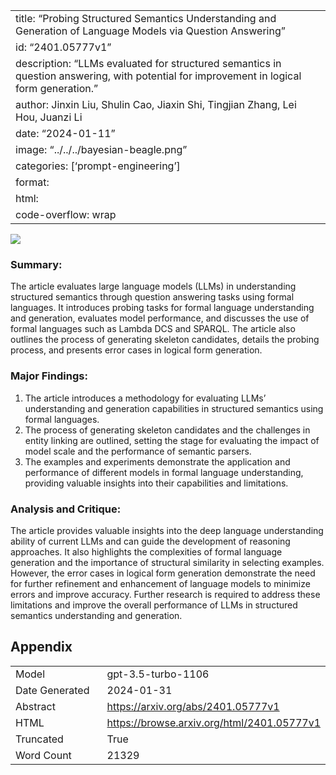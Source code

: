 
---
title: "Probing Structured Semantics Understanding and Generation of Language Models via Question Answering"
id: "2401.05777v1"
description: "LLMs evaluated for structured semantics in question answering, with potential for improvement in logical form generation."
author: Jinxin Liu, Shulin Cao, Jiaxin Shi, Tingjian Zhang, Lei Hou, Juanzi Li
date: "2024-01-11"
image: "../../../bayesian-beagle.png"
categories: ['prompt-engineering']
format:
  html:
    code-overflow: wrap
---

![](None)

### Summary:

The article evaluates large language models (LLMs) in understanding structured semantics through question answering tasks using formal languages. It introduces probing tasks for formal language understanding and generation, evaluates model performance, and discusses the use of formal languages such as Lambda DCS and SPARQL. The article also outlines the process of generating skeleton candidates, details the probing process, and presents error cases in logical form generation.

### Major Findings:
1. The article introduces a methodology for evaluating LLMs' understanding and generation capabilities in structured semantics using formal languages.
2. The process of generating skeleton candidates and the challenges in entity linking are outlined, setting the stage for evaluating the impact of model scale and the performance of semantic parsers.
3. The examples and experiments demonstrate the application and performance of different models in formal language understanding, providing valuable insights into their capabilities and limitations.

### Analysis and Critique:
The article provides valuable insights into the deep language understanding ability of current LLMs and can guide the development of reasoning approaches. It also highlights the complexities of formal language generation and the importance of structural similarity in selecting examples. However, the error cases in logical form generation demonstrate the need for further refinement and enhancement of language models to minimize errors and improve accuracy. Further research is required to address these limitations and improve the overall performance of LLMs in structured semantics understanding and generation.

## Appendix

|          |          |
|----------|----------|
| Model     | gpt-3.5-turbo-1106       |
| Date Generated     | 2024-01-31       |
| Abstract | [https://arxiv.org/abs/2401.05777v1](https://arxiv.org/abs/2401.05777v1)        |
| HTML     | [https://browse.arxiv.org/html/2401.05777v1](https://browse.arxiv.org/html/2401.05777v1)       |
| Truncated       | True       |
| Word Count       | 21329       |